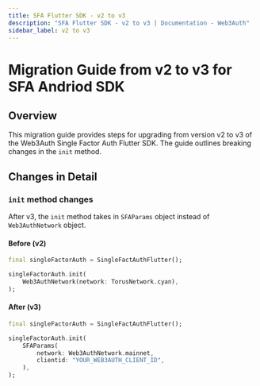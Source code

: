 ```yaml
---
title: SFA Flutter SDK - v2 to v3
description: "SFA Flutter SDK - v2 to v3 | Documentation - Web3Auth"
sidebar_label: v2 to v3
---
```


# Migration Guide from v2 to v3 for SFA Andriod SDK

## Overview

This migration guide provides steps for upgrading from version v2 to v3 of the Web3Auth Single
Factor Auth Flutter SDK. The guide outlines breaking changes in the `init` method.

## Changes in Detail

### `init` method changes

After v3, the `init` method takes in `SFAParams` object instead of `Web3AuthNetwork` object.

#### Before (v2)

```dart
final singleFactorAuth = SingleFactAuthFlutter();

singleFactorAuth.init(
    Web3AuthNetwork(network: TorusNetwork.cyan),
);
```

#### After (v3)

```dart
final singleFactorAuth = SingleFactAuthFlutter();

singleFactorAuth.init(
    SFAParams(
        network: Web3AuthNetwork.mainnet,
        clientid: "YOUR_WEB3AUTH_CLIENT_ID",
    ),
);
```
